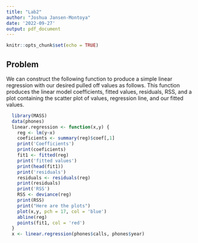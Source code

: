 ```yaml
---
title: "Lab2"
author: "Joshua Jansen-Montoya"
date: '2022-09-27'
output: pdf_document
---
```


```r
knitr::opts_chunk$set(echo = TRUE)
```

## Problem
We can construct the following function to produce a simple linear regression with our desired pulled off values as follows. This function produces the linear model coefficients, fitted values, residuals, RSS, and a plot containing the scatter plot of values, regression line, and our fitted values.
```r
  library(MASS)
  data(phones)
  linear.regression <- function(x,y) {
    reg <- lm(y~x)
    coeficients <- summary(reg)$coef[,1]
    print('Coefficients')
    print(coeficients)
    fit1 <- fitted(reg)
    print('fitted values')
    print(head(fit1))
    print('residuals')
    residuals <- residuals(reg)
    print(residuals)
    print('RSS')
    RSS <- deviance(reg)
    print(RSS)
    print("Here are the plots")
    plot(x,y, pch = 17, col = 'blue')
    abline(reg)
    points(fit1, col = 'red')
  }
  x <- linear.regression(phones$calls, phones$year)
```